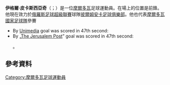 {{Infobox football biography
| name = Igor Picușceac
| image =Russia-Moldova (7).jpg
| birth_date = {{Birth date and age|df=yes|1983|03|27}}
| birth_place = [[Tiraspol|Tiraspol]], [[Moldovan_SSR|Moldovan SSR]], [[Soviet_Union|Soviet Union]]
| currentclub  = [[FC_Krasnodar-2|FC Krasnodar-2]] (assistant manager)
| clubnumber = 
| position = [[Striker_(association_football)|Striker]]
| height = {{height|m=1.84|precision=0}}
| years1 = 2001–2003 | clubs1 = [[FC_Sheriff_Tiraspol|FC Sheriff Tiraspol]]      | caps1 = 12  | goals1 = 1
| years2 = 2003–2007 | clubs2 = [[FC_Tiraspol|FC Tiraspol]]              | caps2 = 124 | goals2 = 30
| years3 = 2008–2009 | clubs3 = [[FC_Sheriff_Tiraspol|FC Sheriff Tiraspol]]      | caps3 = 28  | goals3 = 5
| years4 = 2009      | clubs4 = → [[Beijing_Hongdeng|Beijing Hongdeng]] (loan)| caps4 = 12  | goals4 = 7
| years5 = 2009–2012 | clubs5 = [[FC_Krasnodar|FC Krasnodar]]             | caps5 = 44  | goals5 = 8
| years6 = 2012–2015 | clubs6 = [[FC_Amkar_Perm|Amkar Perm]] | caps6 = 50  | goals6 = 7
| years7 = 2015 | clubs7 = [[Sheriff_Tiraspol|Sheriff Tiraspol]]  | caps7 = 6 | goals7 = 1
| years8 = 2016 | clubs8 = [[Academia_Chișinău|Academia Chișinău]]  | caps8 = 6 | goals8 = 2
| years9 = 2016 | clubs9 = [[FC_Zaria_Bălți|Olimpia Bălți]]  | caps9 =10 | goals9 = 2
| totalcaps      = 292 | totalgoals  = 63
| nationalyears1 = 2005–2007 | nationalteam1 = [[Moldova_national_under-21_football_team|Moldova U21]] | nationalcaps1 =  6 | nationalgoals1 = 2
| nationalyears2 = 2007–2015 | nationalteam2 = [[Moldova_national_football_team|Moldova]]              | nationalcaps2 = 20 | nationalgoals2 = 3
| manageryears1 = 2017–2018 | managerclubs1 = [[FC_Krasnodar-2|FC Krasnodar-2]] (assistant)
| manageryears2 = 2018      | managerclubs2 = [[FC_Krasnodar-2|FC Krasnodar-2]]
| manageryears3 = 2018–     | managerclubs3 = [[FC_Krasnodar-2|FC Krasnodar-2]] (assistant)
| pcupdate = 
| ntupdate = 
}}

'''伊格爾·皮卡斯西亞奇'''（{{lang-ro|Igor Picușceac}}；{{bd|1983年|3月27日}}）是一位[[摩爾多瓦|摩爾多瓦]]足球運動員。在場上的位置是前鋒。他現在效力於[[俄羅斯足球超級聯賽|俄羅斯足球超級聯賽]]球隊[[彼爾姆安卡足球俱樂部|彼爾姆安卡足球俱樂部]]。他也代表[[摩爾多瓦國家足球隊|摩爾多瓦國家足球隊]]參賽<ref>{{cite journal |last1=Maftei |first1=Vladimir |last2=Buga |first2=Ion  |date=16 September 2008 |chapter=  |title=Un record și o nouă dezamăgire |trans_title=  |journal=Sport Plus |language=ro |location=Chișinău |publisher=newspaper edited by the National Olympic Committee of Moldova |publication-date= |volume= |issue= 36 (339) |page= 9 |issn=<!--9771857281201--> }}
*By [[Unimedia|Unimedia]] goal was scored in 47th second: {{cite web |url=http://unimedia.info/stiri/-7386.html |title=Moldova a pierdut al doilea meci din PCM din 2010 |publisher=Unimedia.info |date=2008-09-11 |accessdate=2014-03-06 |language=ro |archive-date=2021-02-08 |archive-url=https://web.archive.org/web/20210208162508/https://unimedia.info/stiri/-7386.html |dead-url=no }}
*By „[[The_Jerusalem_Post|The Jerusalem Post]]” goal was scored in 47th second: {{cite web |url=http://www.jpost.com/Sports/Soccer-Israels-comeback-kids-do-it-once-again-in-Moldova |title=Soccer: Israel's comeback kids do it once again in Moldova |date=2008-09-11 |accessdate=2014-08-15 |publisher=[[The_Jerusalem_Post|The Jerusalem Post]] |author=Allon Sinai |archive-date=2021-02-06 |archive-url=https://web.archive.org/web/20210206142311/https://www.jpost.com/Sports/Soccer-Israels-comeback-kids-do-it-once-again-in-Moldova |dead-url=no }}</ref>。

==參考資料==
{{Reflist}}

{{DEFAULTSORT: Picușceac, Igor}}
[[Category:摩爾多瓦足球運動員|Category:摩爾多瓦足球運動員]]